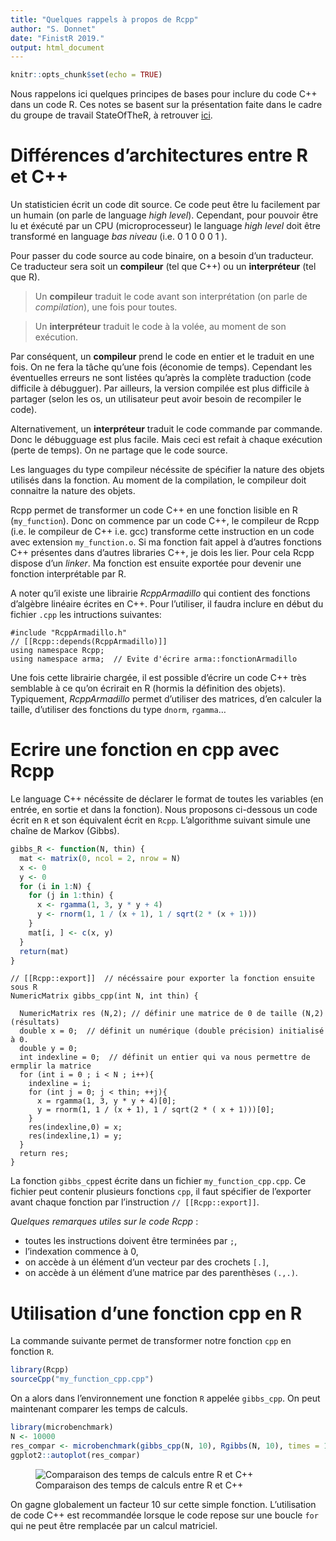 ```yaml
---
title: "Quelques rappels à propos de Rcpp"
author: "S. Donnet"
date: "FinistR 2019."
output: html_document
---
```


```r
knitr::opts_chunk$set(echo = TRUE)
```
Nous rappelons ici quelques principes de bases pour inclure du code C++ dans un code R. Ces notes se basent sur la présentation faite dans le cadre du groupe de travail StateOfTheR, à retrouver [ici](https://stateofther.github.io/post/bases-rcpp/). 


# Différences d'architectures entre R et C++

Un statisticien écrit un code dit source. Ce code peut être lu facilement par un humain (on parle de language *high level*). Cependant, pour pouvoir être lu et éxécuté par un CPU (microprocesseur) le language *high level* doit être transformé en language *bas niveau* (i.e. 0 1 0 0 0 1 ). 

Pour passer du code source au code binaire, on a besoin d'un traducteur. Ce traducteur sera soit un **compileur** (tel que C++) ou un **interpréteur** (tel que R).

> Un **compileur** traduit le code avant son interprétation (on parle de *compilation*), une fois pour toutes. 

> Un **interpréteur** traduit le code à la volée,  au moment de son exécution. 

Par conséquent,  un **compileur** prend le code en entier et le traduit en une fois. On ne fera la tâche qu'une fois (économie de temps). Cependant les éventuelles erreurs ne sont listées qu'après la complète traduction (code difficile à débugguer). Par ailleurs, la version compilée est plus difficile à partager (selon les os, un utilisateur peut avoir besoin de recompiler le code). 

Alternativement, un **interpréteur** traduit le code commande par commande. Donc le débugguage est plus facile. Mais ceci est refait à chaque exécution (perte de temps). On ne partage que le code source. 



Les languages du type compileur nécéssite de spécifier la nature des  objets utilisés dans la fonction. Au moment de la compilation, le compileur doit connaitre la nature des objets. 


Rcpp permet de transformer un code C++ en une fonction lisible en R (`my_function`). 
Donc on commence par un code C++, le compileur de Rcpp (i.e. le compileur de C++ i.e. gcc) transforme cette instruction en un code avec extension `my_function.o`.  Si ma fonction fait appel à d'autres fonctions C++ présentes dans d'autres libraries C++, je dois les lier. Pour cela Rcpp dispose d'un *linker*. Ma fonction est ensuite exportée pour devenir une fonction interprétable par R.  

A noter qu'il existe une librairie *RcppArmadillo* qui contient des fonctions d'algèbre linéaire écrites en C++. Pour l'utiliser, il faudra inclure en début du fichier `.cpp` les intructions suivantes:


```Rcpp
#include "RcppArmadillo.h"
// [[Rcpp::depends(RcppArmadillo)]]
using namespace Rcpp;
using namespace arma;  // Evite d'écrire arma::fonctionArmadillo
```
Une fois cette librairie chargée, il est possible d'écrire un code C++ très semblable à ce qu'on écrirait en R (hormis la définition des objets). Typiquement, *RcppArmadillo* permet d'utiliser des matrices, d'en calculer la taille, d'utiliser des fonctions du type `dnorm`, `rgamma`...
 
# Ecrire une fonction en cpp avec Rcpp 

Le language C++ nécéssite de déclarer le format de toutes les variables (en entrée, en sortie et dans la fonction). 
Nous proposons ci-dessous un code écrit en `R` et son équivalent écrit en `Rcpp`. 
L'algorithme suivant simule une chaîne de Markov (Gibbs). 

```R
gibbs_R <- function(N, thin) {
  mat <- matrix(0, ncol = 2, nrow = N)
  x <- 0
  y <- 0
  for (i in 1:N) {
    for (j in 1:thin) {
      x <- rgamma(1, 3, y * y + 4)
      y <- rnorm(1, 1 / (x + 1), 1 / sqrt(2 * (x + 1)))
    }
    mat[i, ] <- c(x, y)
  }
  return(mat)
}
``` 

```Rcpp
// [[Rcpp::export]]  // nécéssaire pour exporter la fonction ensuite sous R
NumericMatrix gibbs_cpp(int N, int thin) {
  
  NumericMatrix res (N,2); // définir une matrice de 0 de taille (N,2) (résultats)
  double x = 0;  // définit un numérique (double précision) initialisé à 0. 
  double y = 0; 
  int indexline = 0;  // définit un entier qui va nous permettre de ermplir la matrice
  for (int i = 0 ; i < N ; i++){
    indexline = i; 
    for (int j = 0; j < thin; ++j){
      x = rgamma(1, 3, y * y + 4)[0];
      y = rnorm(1, 1 / (x + 1), 1 / sqrt(2 * ( x + 1)))[0];
    }
    res(indexline,0) = x; 
    res(indexline,1) = y; 
  } 
  return res;
}

```

La fonction `gibbs_cpp`est écrite dans un fichier `my_function_cpp.cpp`. Ce fichier peut contenir plusieurs fonctions `cpp`, il faut spécifier de l'exporter avant chaque fonction par l'instruction  `// [[Rcpp::export]]`.  

*Quelques remarques utiles sur le code Rcpp* : 

  - toutes les instructions doivent être terminées par `;`,
  - l'indexation commence à $0$,
  - on accède à un élément d'un vecteur par des crochets `[.]`,
  - on accède à un élément d'une matrice par des parenthèses `(.,.)`. 
    

# Utilisation d'une fonction cpp en R 
La commande suivante permet de transformer notre fonction `cpp` en fonction `R`.

```R
library(Rcpp)
sourceCpp("my_function_cpp.cpp")
``` 
On a alors dans l'environnement une fonction `R` appelée `gibbs_cpp`. 
On peut maintenant comparer les temps de calculs. 


```R
library(microbenchmark)
N <- 10000
res_compar <- microbenchmark(gibbs_cpp(N, 10), Rgibbs(N, 10), times = 10)
ggplot2::autoplot(res_compar)
```

![Comparaison des temps de calculs entre R et C++](img/d-comput_microbenchmark.png)

On gagne globalement un facteur $10$ sur cette simple fonction. 
L'utilisation de code C++ est recommandée lorsque le code repose sur une boucle `for` qui ne peut être remplacée par un calcul matriciel. 

